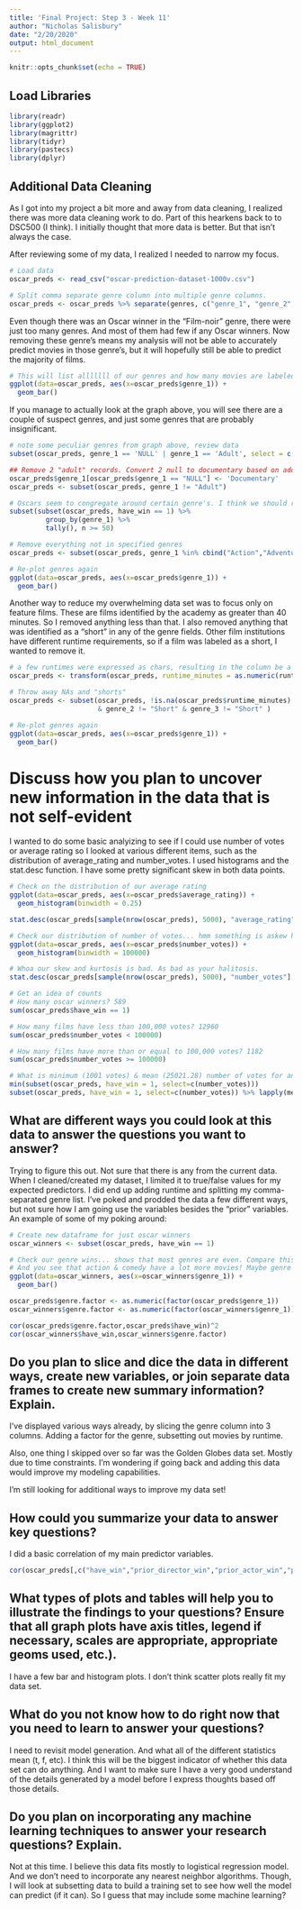 ---
title: 'Final Project: Step 3 - Week 11'
author: "Nicholas Salisbury"
date: "2/20/2020"
output: html_document
---

```{r setup, include=FALSE}
knitr::opts_chunk$set(echo = TRUE)
```

## Load Libraries
```{r load_libs}
library(readr)
library(ggplot2)
library(magrittr)
library(tidyr)
library(pastecs)
library(dplyr)
```

## Additional Data Cleaning
As I got into my project a bit more and away from data cleaning, I realized there was more data cleaning work to do. Part of this hearkens back to to DSC500 (I think). I initially thought that more data is better. But that isn't always the case. 

After reviewing some of my data, I realized I needed to narrow my focus.

```{r load_format_data}
# Load data
oscar_preds <- read_csv("oscar-prediction-dataset-1000v.csv")

# Split comma separate genre column into multiple genre columns.
oscar_preds <- oscar_preds %>% separate(genres, c("genre_1", "genre_2", "genre_3"), ",", extra = "drop", fill = "right")

```

Even though there was an Oscar winner in the "Film-noir" genre, there were just too many genres. And most of them had few if any Oscar winners. Now removing these genre's means my analysis will not be able to accurately predict movies in those genre's, but it will hopefully still be able to predict the majority of films.

```{r bad_genres, echo=FALSE}
# This will list alllllll of our genres and how many movies are labeled as that genre
ggplot(data=oscar_preds, aes(x=oscar_preds$genre_1)) +
  geom_bar()
```

If you manage to actually look at the graph above, you will see there are a couple of suspect genres, and just some genres that are probably insignificant.
```{r clean_up_genres}
# note some peculiar genres from graph above, review data
subset(oscar_preds, genre_1 == 'NULL' | genre_1 == 'Adult', select = c(primary_title))

## Remove 2 "adult" records. Convert 2 null to documentary based on additional research (The Cleaners and Jane Fonda in Five Acts)
oscar_preds$genre_1[oscar_preds$genre_1 == "NULL"] <- 'Documentary'
oscar_preds <- subset(oscar_preds, genre_1 != "Adult")

# Oscars seem to congregate around certain genre's. I think we should remove non-relevant genres
subset(subset(oscar_preds, have_win == 1) %>% 
         group_by(genre_1) %>%
         tally(), n >= 50)

# Remove everything not in specified genres
oscar_preds <- subset(oscar_preds, genre_1 %in% cbind("Action","Adventure","Biography","Comedy","Crime","Drama"))

# Re-plot genres again
ggplot(data=oscar_preds, aes(x=oscar_preds$genre_1)) +
  geom_bar()
```

Another way to reduce my overwhelming data set was to focus only on feature films. These are films identified by the academy as greater than 40 minutes. So I removed anything less than that. I also removed anything that was identified as a "short" in any of the genre fields. Other film institutions have different runtime requirements, so if a film was labeled as a short, I wanted to remove it.
```{r no_shorts}
# a few runtimes were expressed as chars, resulting in the column be a char. convert to number
oscar_preds <- transform(oscar_preds, runtime_minutes = as.numeric(runtime_minutes))

# Throw away NAs and "shorts"
oscar_preds <- subset(oscar_preds, !is.na(oscar_preds$runtime_minutes) & oscar_preds$runtime_minutes > 40 & genre_1 != "Short"
                      & genre_2 != "Short" & genre_3 != "Short" )

# Re-plot genres again
ggplot(data=oscar_preds, aes(x=oscar_preds$genre_1)) +
  geom_bar()
```

# Discuss how you plan to uncover new information in the data that is not self-evident
I wanted to do some basic analyizing to see if I could use number of votes or average rating so I looked at various different items, such as the distribution of average_rating and number_votes. I used histograms and the stat.desc function. I have some pretty significant skew in both data points.

```{r some_basics}
# Check on the distribution of our average rating
ggplot(data=oscar_preds, aes(x=oscar_preds$average_rating)) +
  geom_histogram(binwidth = 0.25)

stat.desc(oscar_preds[sample(nrow(oscar_preds), 5000), "average_rating"], basic = FALSE, norm = TRUE)

# Check our distribution of number of votes... hmm something is askew here.
ggplot(data=oscar_preds, aes(x=oscar_preds$number_votes)) +
  geom_histogram(binwidth = 100000)

# Whoa our skew and kurtosis is bad. As bad as your halitosis.
stat.desc(oscar_preds[sample(nrow(oscar_preds), 5000), "number_votes"], basic = FALSE, norm = TRUE)

# Get an idea of counts
# How many oscar winners? 589
sum(oscar_preds$have_win == 1)

# How many films have less than 100,000 votes? 12960
sum(oscar_preds$number_votes < 100000)

# How many films have more than or equal to 100,000 votes? 1182
sum(oscar_preds$number_votes >= 100000)

# What is minimum (1001 votes) & mean (25021.28) number of votes for an oscar winner, mostly for curiosity?
min(subset(oscar_preds, have_win = 1, select=c(number_votes)))
subset(oscar_preds, have_win = 1, select=c(number_votes)) %>% lapply(mean)
```

## What are different ways you could look at this data to answer the questions you want to answer?

Trying to figure this out. Not sure that there is any from the current data. When I cleaned/created my dataset, I limited it to true/false values for my expected predictors. I did end up adding runtime and splitting my comma-separated genre list. I've poked and prodded the data a few different ways, but not sure how I am going use the variables besides the "prior" variables. An example of some of my poking around:

```{r genre_poking}
# Create new dataframe for just oscar winners
oscar_winners <- subset(oscar_preds, have_win == 1)

# Check our genre wins... shows that most genres are even. Compare this to total movies in genre
# And you see that action & comedy have a lot more movies! Maybe genre and winning is correlated
ggplot(data=oscar_winners, aes(x=oscar_winners$genre_1)) +
  geom_bar()

oscar_preds$genre.factor <- as.numeric(factor(oscar_preds$genre_1))
oscar_winners$genre.factor <- as.numeric(factor(oscar_winners$genre_1))

cor(oscar_preds$genre.factor,oscar_preds$have_win)^2
cor(oscar_winners$have_win,oscar_winners$genre.factor)
```
	
## Do you plan to slice and dice the data in different ways, create new variables, or join separate data frames to create new summary information? Explain.
I've displayed various ways already, by slicing the genre column into 3 columns. Adding a factor for the genre, subsetting out movies by runtime.

Also, one thing I skipped over so far was the Golden Globes data set. Mostly due to time constraints. I'm wondering if going back and adding this data would improve my modeling capabilities.

I'm still looking for additional ways to improve my data set!

## How could you summarize your data to answer key questions?
I did a basic correlation of my main predictor variables.

```{r cor_predict}
cor(oscar_preds[,c("have_win","prior_director_win","prior_actor_win","prior_writer_win","prior_other_win")])
```

## What types of plots and tables will help you to illustrate the findings to your questions? Ensure that all graph plots have axis titles, legend if necessary, scales are appropriate, appropriate geoms used, etc.).

I have a few bar and histogram plots. I don't think scatter plots really fit my data set.

## What do you not know how to do right now that you need to learn to answer your questions?
I need to revisit model generation. And what all of the different statistics mean (t, f, etc). I think this will be the biggest indicator of whether this data set can do anything. And I want to make sure I have a very good understand of the details generated by a model before I express thoughts based off those details.

## Do you plan on incorporating any machine learning techniques to answer your research questions? Explain.

Not at this time. I believe this data fits mostly to logistical regression model. And we don't need to incorporate any nearest neighbor algorithms. Though, I will look at subsetting data to build a training set to see how well the model can predict (if it can). So I guess that may include some machine learning?